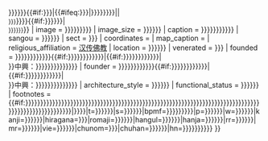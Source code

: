 <noinclude>{{Wraps infobox|Infobox religious building}}{{esoteric}}</noinclude>{{Infobox religious building
| name                  = {{{name|{{{名称|{{{名稱|{{PAGENAME}}}}}}}}}}}{{#if:{{{official_name|{{{正式名|}}}}}}|{{#ifeq:{{{official_name|{{{正式名|}}}}}}|{{{name|{{{名称|{{{名稱|{{PAGENAME}}}}}}}}}}}||<br><small>{{{official_name|{{{正式名|}}}}}}</small>}}}}{{#if:{{{alias|{{{别称|{{{別稱|}}}}}}}}}|<br><small>{{{alias|{{{别称|{{{別稱|}}}}}}}}}</small>}}
| image                 = {{{img|{{{图像|{{{圖像|{{{画像|}}}}}}}}}}}}
| image_size            = {{{image_width|{{{图像宽度|{{{圖像寬度|}}}}}}}}}
| caption               = {{{img_capt|{{{图像说明|{{{圖像說明|{{{name|{{PAGENAME}}}}}}}}}}}}}}
| sangou                = {{{sangou|{{{山号|{{{山號|}}}}}}}}}
| sect                  = {{{section|{{{宗派|}}}}}}
| coordinates           = {{{coordinates|}}}
| map_caption           = {{{map_caption|}}}
| religious_affiliation = [[汉传佛教]]
| location              = {{{location|{{{所在地|{{{位置|}}}}}}}}}
| venerated             = {{{god|{{{本尊|}}}}}}
| founded               = {{{found_year|{{{创建年份|{{{創建年份|{{{创建年|{{{創建年|}}}}}}}}}}}}}}}{{#if:{{{restoration|{{{中兴年份|{{{中興年份|{{{中兴年|{{{中興年|}}}}}}}}}}}}}}}|{{#if:{{{found_year|{{{创建年份|{{{創建年份|{{{创建年|{{{創建年|}}}}}}}}}}}}}}}|<br>}}中興：{{{restoration|{{{中兴年份|{{{中興年份|{{{中兴年|{{{中興年|}}}}}}}}}}}}}}}}}
| founder               = {{{founder|{{{开基者|{{{開基者|{{{开基|{{{開基|}}}}}}}}}}}}}}}{{#if:{{{restorator|{{{中兴者|{{{中興者|{{{中兴|{{{中興|}}}}}}}}}}}}}}}|{{#if:{{{founder|{{{开基者|{{{開基者|{{{开基|{{{開基|}}}}}}}}}}}}}}}|<br>}}中興：{{{restorator|{{{中兴者|{{{中興者|{{{中兴|{{{中興|}}}}}}}}}}}}}}}}}
| architecture_style    = {{{struct|{{{本堂构造|{{{本堂構造|}}}}}}}}}
| functional_status     = {{{cultural_collection|{{{保护状況|{{{保護狀況|}}}}}}}}}
| footnotes             = {{#if:{{{chinese|{{{中文名称|{{{中文名稱|}}}}}}}}}{{{tradchi|{{{繁体中文|{{{繁體中文|}}}}}}}}}{{{simpchi|{{{简体中文|{{{簡體中文|}}}}}}}}}{{{zhuyin|{{{注音符号|{{{注音符號|{{{注音|}}}}}}}}}}}}{{{pinyin|{{{汉语拼音|{{{漢語拼音|}}}}}}}}}{{{wg|{{{威妥玛拼音|{{{威妥瑪拼音|}}}}}}}}}{{{nihongo|{{{日语名称|{{{日語名稱|}}}}}}}}}{{{hiragana|{{{平假名|}}}}}}{{{romaji|{{{罗马拼音|{{{羅馬拼音|}}}}}}}}}{{{hangul|{{{韩语名称|{{{韓語名稱|}}}}}}}}}{{{hanja|{{{韩文汉字|{{{韓文漢字|}}}}}}}}}{{{rr|{{{罗马字|{{{羅馬字|}}}}}}}}}{{{mr|{{{马-赖转写|{{{馬-賴轉寫|}}}}}}}}}{{{vietnamese|{{{越南文名称|{{{越南文名稱|}}}}}}}}}{{{chunom|{{{喃字|}}}}}}{{{hantu|{{{越文汉字|{{{越文漢字|}}}}}}}}}{{{hannom|{{{汉喃|{{{漢喃|}}}}}}}}}|{{Infobox Chinese|c={{{chinese|{{{中文名称|{{{中文名稱|}}}}}}}}}|t={{{tradchi|{{{繁体中文|{{{繁體中文|}}}}}}}}}|s={{{simpchi|{{{简体中文|{{{簡體中文|}}}}}}}}}|bpmf={{{zhuyin|{{{注音符号|{{{注音符號|{{{注音|}}}}}}}}}}}}|p={{{pinyin|{{{汉语拼音|{{{漢語拼音|}}}}}}}}}|w={{{wg|{{{威妥玛拼音|{{{威妥瑪拼音|}}}}}}}}}|kanji={{{nihongo|{{{日语名称|{{{日語名稱|}}}}}}}}}|hiragana={{{hiragana|{{{平假名|}}}}}}|romaji={{{romaji|{{{罗马拼音|{{{羅馬拼音|}}}}}}}}}|hangul={{{hangul|{{{韩语名称|{{{韓語名稱|}}}}}}}}}|hanja={{{hanja|{{{韩文汉字|{{{韓文漢字|}}}}}}}}}|rr={{{rr|{{{罗马字|{{{羅馬字|}}}}}}}}}|mr={{{mr|{{{马-赖转写|{{{馬-賴轉寫|}}}}}}}}}|vie={{{vietnamese|{{{越南文名称|{{{越南文名稱|}}}}}}}}}|chunom={{{chunom|{{{喃字|}}}}}}|chuhan={{{hantu|{{{越文汉字|{{{越文漢字|}}}}}}}}}|hn={{{hannom|{{{汉喃|{{{漢喃|}}}}}}}}}}}}}
}}<noinclude>{{Documentation}}</noinclude>